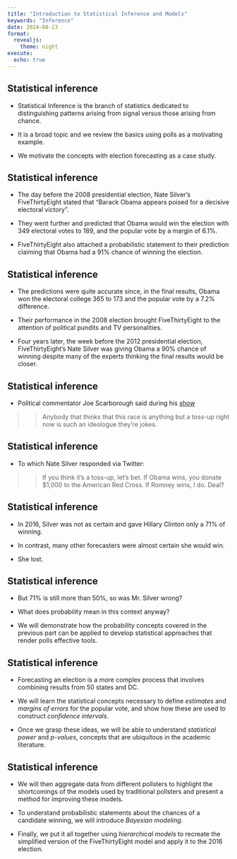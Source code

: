 ```yaml
---
title: "Introduction to Statistical Inference and Models"
keywords: "Inference"
date: 2024-08-23
format:
  revealjs:
    theme: night
execute: 
  echo: true
---
```



## Statistical inference

- Statistical Inference is the branch of statistics dedicated to distinguishing patterns arising from signal versus those arising from chance.

- It is a broad topic and we review the basics using polls as a motivating example.


- We motivate the concepts with election forecasting as a case study.



## Statistical inference

- The day before the 2008 presidential election, Nate Silver's FiveThirtyEight stated that "Barack Obama appears poised for a decisive electoral victory".

- They went further and predicted that Obama would win the election with 349 electoral votes to 189, and the popular vote by a margin of 6.1%.

- FiveThirtyEight also attached a probabilistic statement to their prediction claiming that Obama had a 91% chance of winning the election.



## Statistical inference

- The predictions were quite accurate since, in the final results, Obama won the electoral college 365 to 173 and the popular vote by a 7.2% difference.

- Their performance in the 2008 election brought FiveThirtyEight to the attention of political pundits and TV personalities.

- Four years later, the week before the 2012 presidential election, FiveThirtyEight's Nate Silver was giving Obama a 90% chance of winning despite many of the experts thinking the final results would be closer.



## Statistical inference

- Political commentator Joe Scarborough said during his [show](https://www.youtube.com/watch?v=TbKkjm-gheY)

>> Anybody that thinks that this race is anything but a toss-up right now is such an ideologue they're jokes.

## Statistical inference

- To which Nate Silver responded via Twitter:

>> If you think it's a toss-up, let's bet. If Obama wins, you donate \$1,000 to the American Red Cross. If Romney wins, I do. Deal?

## Statistical inference

- In 2016, Silver was not as certain and gave Hillary Clinton only a 71% of winning.

- In contrast, many other forecasters were almost certain she would win.

- She lost.



## Statistical inference

- But 71% is still more than 50%, so was Mr. Silver wrong? 

- What does probability mean in this context anyway? 

- We will demonstrate how the probability concepts covered in the previous part can be applied to develop statistical approaches that render polls effective tools.


## Statistical inference

- Forecasting an election is a more complex process that involves combining results from 50 states and DC.


- We will learn the statistical concepts necessary to define *estimates* and *margins of errors* for the popular vote, and show how these are used to construct *confidence intervals*.

- Once we grasp these ideas, we will be able to understand *statistical power* and *p-values*, concepts that are ubiquitous in the academic literature.


## Statistical inference

- We will then aggregate data from different pollsters to highlight the shortcomings of the models used by traditional pollsters and present a method for improving these models.

- To understand probabilistic statements about the chances of a candidate winning, we will introduce *Bayesian modeling*.

- Finally, we put it all together using *hierarchical models* to recreate the simplified version of the FiveThirtyEight model and apply it to the 2016 election.

